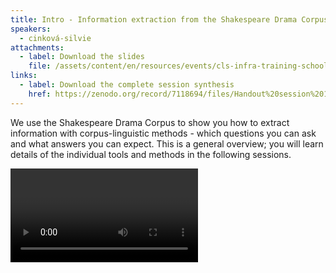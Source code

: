 ```yaml
---
title: Intro - Information extraction from the Shakespeare Drama Corpus
speakers:
  - cinková-silvie
attachments:
  - label: Download the slides
    file: /assets/content/en/resources/events/cls-infra-training-school-on-data-and-annotation/sessions/0/1_Silvie-Introduction.pdf
links:
  - label: Download the complete session synthesis
    href: https://zenodo.org/record/7118694/files/Handout%20session%201.1%20-%20Introduction.pdf
---
```

We use the Shakespeare Drama Corpus to show you how to extract information with corpus-linguistic methods - which questions you can ask and what answers you can expect. This is a general overview; you will learn details of the individual tools and methods in the following sessions.

<Video provider="youtube" id="Ye8xy6UVbqU">
  Session 1 - Introduction
</Video>
